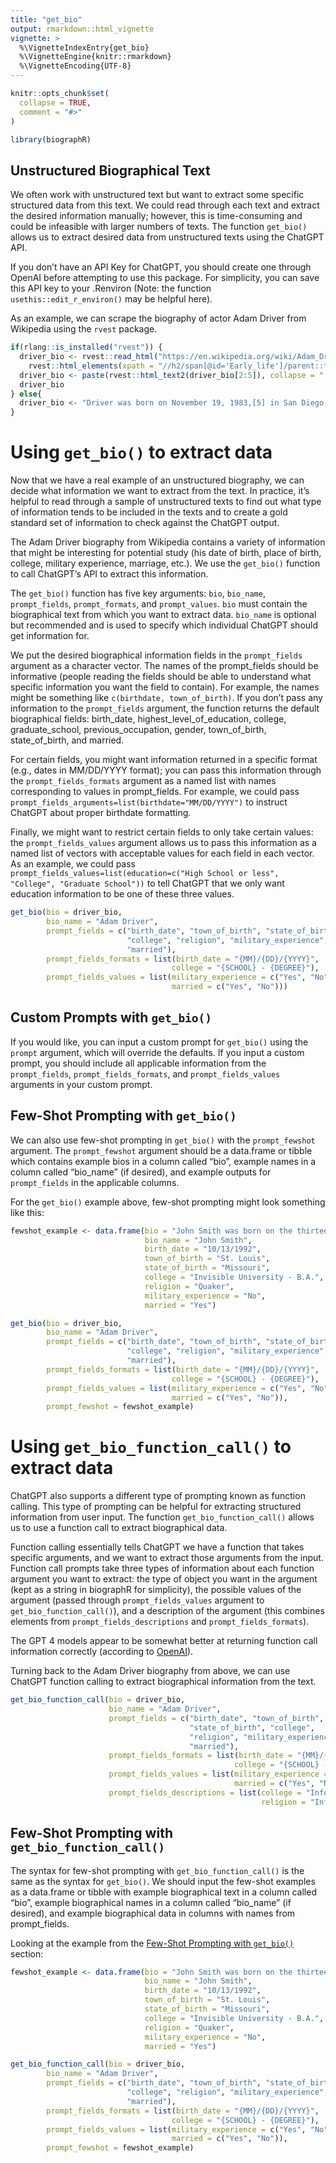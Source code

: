 ```yaml
---
title: "get_bio"
output: rmarkdown::html_vignette
vignette: >
  %\VignetteIndexEntry{get_bio}
  %\VignetteEngine{knitr::rmarkdown}
  %\VignetteEncoding{UTF-8}
---
```


```r
knitr::opts_chunk$set(
  collapse = TRUE,
  comment = "#>"
)
```

```r
library(biographR)
```

## Unstructured Biographical Text

We often work with unstructured text but want to extract some specific structured data from this text. We could read through each text and extract the desired information manually; however, this is time-consuming and could be infeasible with larger numbers of texts. The function `get_bio()` allows us to extract desired data from unstructured texts using the ChatGPT API. 

If you don't have an API Key for ChatGPT, you should create one through OpenAI before attempting to use this package. For simplicity, you can save this API key to your .Renviron (Note: the function `usethis::edit_r_environ()` may be helpful here). 

As an example, we can scrape the biography of actor Adam Driver from Wikipedia using the `rvest` package. 

```r
if(rlang::is_installed("rvest")) {
  driver_bio <- rvest::read_html("https://en.wikipedia.org/wiki/Adam_Driver")|> 
    rvest::html_elements(xpath = "//h2/span[@id='Early_life']/parent::*/following-sibling::*")
  driver_bio <- paste(rvest::html_text2(driver_bio[2:5]), collapse = " ")
  driver_bio
} else{
  driver_bio <- "Driver was born on November 19, 1983,[5] in San Diego, California,[6] the son of Nancy Wright (née Needham), a paralegal, and Joe Douglas Driver.[7][8] Director Terry Gilliam has claimed that Driver has Native American ancestry,[9] though Driver has no known Native American ancestors. His father's family is from Arkansas, and his mother's family is from Indiana. His stepfather, Rodney G. Wright, is a minister at a Baptist church.[10][11] When Driver was seven years old, he moved with his older sister and mother to his mother's hometown Mishawaka, Indiana, where he graduated from Mishawaka High School in 2001.[12][13] Driver was raised Baptist, and sang in the choir at church.[14] Driver has described his teenage self as a \"misfit\"; he told M Magazine that he climbed radio towers, set objects on fire, and co-founded a fight club with friends, inspired by the 1999 film Fight Club.[15] After high school, he worked as a door-to-door salesman selling Kirby vacuum cleaners and as a telemarketer for a basement waterproofing company and Ben Franklin Construction.[16] He applied to the Juilliard School for drama but was not accepted.[17] Shortly after the September 11 attacks, Driver enlisted in the United States Marine Corps.[5] He was assigned to Weapons Company, 1st Battalion, 1st Marines as an 81mm mortar man.[18] He served for two years and eight months before fracturing his sternum while mountain biking.[19] He was medically discharged with the rank of Lance Corporal. Subsequently, Driver attended the University of Indianapolis for a year before auditioning again for Juilliard, this time succeeding. He got the news he was accepted while at work at the Target Distribution Center in Indianapolis. Driver has said that his classmates saw him as an intimidating and volatile figure, and he struggled to fit into a lifestyle so different from the Marines.[15] He was a member of the Drama Division's Group 38 from 2005 to 2009, where he met his future wife, Joanne Tucker. He graduated with a Bachelor of Fine Arts in 2009.[20]"
}
```

# Using `get_bio()` to extract data

Now that we have a real example of an unstructured biography, we can decide what information we want to extract from the text. In practice, it's helpful to read through a sample of unstructured texts to find out what type of information tends to be included in the texts and to create a gold standard set of information to check against the ChatGPT output.

The Adam Driver biography from Wikipedia contains a variety of information that might be interesting for potential study (his date of birth, place of birth, college, military experience, marriage, etc.). We use the `get_bio()` function to call ChatGPT's API to extract this information. 

The `get_bio()` function has five key arguments: `bio`, `bio_name`, `prompt_fields`, `prompt_formats`, and `prompt_values`. `bio` must contain the biographical text from which you want to extract data. `bio_name` is optional but recommended and is used to specify which individual ChatGPT should get information for. 

We put the desired biographical information fields in the `prompt_fields` argument as a character vector. The names of the prompt_fields should be informative (people reading the fields should be able to understand what specific information you want the field to contain). For example, the names might be something like `c(birthdate, town_of_birth)`. If you don't pass any information to the `prompt_fields` argument, the function returns the default biographical fields: birth_date, highest_level_of_education, college, graduate_school, previous_occupation, gender, town_of_birth, state_of_birth, and married.

For certain fields, you might want information returned in a specific format (e.g., dates in MM/DD/YYYY format); you can pass this information through the `prompt_fields_formats` argument as a named list with names corresponding to values in prompt_fields. For example, we could pass `prompt_fields_arguments=list(birthdate="MM/DD/YYYY")` to instruct ChatGPT about proper birthdate formatting. 

Finally, we might want to restrict certain fields to only take certain values: the `prompt_fields_values` argument allows us to pass this information as a named list of vectors with acceptable values for each field in each vector. As an example, we could pass `prompt_fields_values=list(education=c("High School or less", "College", "Graduate School"))` to tell ChatGPT that we only want education information to be one of these three values. 

```r
get_bio(bio = driver_bio,
        bio_name = "Adam Driver",
        prompt_fields = c("birth_date", "town_of_birth", "state_of_birth",
                          "college", "religion", "military_experience",
                          "married"),
        prompt_fields_formats = list(birth_date = "{MM}/{DD}/{YYYY}",
                                    college = "{SCHOOL} - {DEGREE}"),
        prompt_fields_values = list(military_experience = c("Yes", "No"),
                                    married = c("Yes", "No")))
```

## Custom Prompts with `get_bio()`

If you would like, you can input a custom prompt for `get_bio()` using the `prompt` argument, which will override the defaults. If you input a custom prompt, you should include all applicable information from the `prompt_fields`, `prompt_fields_formats`, and `prompt_fields_values` arguments in your custom prompt. 

## Few-Shot Prompting with `get_bio()`

We can also use few-shot prompting in `get_bio()` with the `prompt_fewshot` argument. The `prompt_fewshot` argument should be a data.frame or tibble which contains example bios in a column called "bio", example names in a column called "bio_name" (if desired), and example outputs for `prompt_fields` in the applicable columns. 

For the `get_bio()` example above, few-shot prompting might look something like this:

```r
fewshot_example <- data.frame(bio = "John Smith was born on the thirteenth of October in 1992 in St. Louis, MO. He went on to earn his Bachelor of Arts degree from Invisible University where he met his wife, Marie. Raised as a Quaker, he was opposed to entering the military.", 
                              bio_name = "John Smith", 
                              birth_date = "10/13/1992", 
                              town_of_birth = "St. Louis", 
                              state_of_birth = "Missouri", 
                              college = "Invisible University - B.A.", 
                              religion = "Quaker", 
                              military_experience = "No", 
                              married = "Yes")

get_bio(bio = driver_bio,
        bio_name = "Adam Driver",
        prompt_fields = c("birth_date", "town_of_birth", "state_of_birth",
                          "college", "religion", "military_experience",
                          "married"),
        prompt_fields_formats = list(birth_date = "{MM}/{DD}/{YYYY}",
                                    college = "{SCHOOL} - {DEGREE}"),
        prompt_fields_values = list(military_experience = c("Yes", "No"),
                                    married = c("Yes", "No")), 
        prompt_fewshot = fewshot_example)
```

# Using `get_bio_function_call()` to extract data

ChatGPT also supports a different type of prompting known as function calling. This type of prompting can be helpful for extracting structured information from user input. The function `get_bio_function_call()` allows us to use a function call to extract biographical data. 

Function calling essentially tells ChatGPT we have a function that takes specific arguments, and we want to extract those arguments from the input. Function call prompts take three types of information about each function argument you want to extract: the type of object you want in the argument (kept as a string in biographR for simplicity), the possible values of the argument (passed through `prompt_fields_values` argument to `get_bio_function_call()`), and a description of the argument (this combines elements from `prompt_fields_descriptions` and `prompt_fields_formats`). 

The GPT 4 models appear to be somewhat better at returning function call information correctly (according to [OpenAI](https://openai.com/blog/function-calling-and-other-api-updates)).

Turning back to the Adam Driver biography from above, we can use ChatGPT function calling to extract biographical information from the text. 

```r
get_bio_function_call(bio = driver_bio, 
                      bio_name = "Adam Driver", 
                      prompt_fields = c("birth_date", "town_of_birth",
                                        "state_of_birth", "college",
                                        "religion", "military_experience",
                                        "married"),
                      prompt_fields_formats = list(birth_date = "{MM}/{DD}/{YYYY}",
                                                  college = "{SCHOOL} - {DEGREE}"),
                      prompt_fields_values = list(military_experience = c("Yes", "No"),
                                                  married = c("Yes", "No")), 
                      prompt_fields_descriptions = list(college = "Information about the individual's college degree.", 
                                                        religion = "Information about any religious history the individual has."))
```

## Few-Shot Prompting with `get_bio_function_call()`

The syntax for few-shot prompting with `get_bio_function_call()` is the same as the syntax for `get_bio()`. We should input the few-shot examples as a data.frame or tibble with example biographical text in a column called "bio", example biographical names in a column called "bio_name" (if desired), and example biographical data in columns with names from prompt_fields. 

Looking at the example from the [Few-Shot Prompting with `get_bio()`] section: 

```r
fewshot_example <- data.frame(bio = "John Smith was born on the thirteenth of October in 1992 in St. Louis, MO. He went on to earn his Bachelor of Arts degree from Invisible University where he met his wife, Marie. Raised as a Quaker, he was opposed to entering the military.", 
                              bio_name = "John Smith", 
                              birth_date = "10/13/1992", 
                              town_of_birth = "St. Louis", 
                              state_of_birth = "Missouri", 
                              college = "Invisible University - B.A.", 
                              religion = "Quaker", 
                              military_experience = "No", 
                              married = "Yes")

get_bio_function_call(bio = driver_bio,
        bio_name = "Adam Driver",
        prompt_fields = c("birth_date", "town_of_birth", "state_of_birth",
                          "college", "religion", "military_experience",
                          "married"),
        prompt_fields_formats = list(birth_date = "{MM}/{DD}/{YYYY}",
                                    college = "{SCHOOL} - {DEGREE}"),
        prompt_fields_values = list(military_experience = c("Yes", "No"),
                                    married = c("Yes", "No")), 
        prompt_fewshot = fewshot_example)
```


